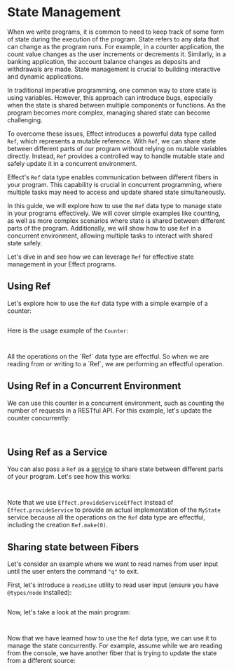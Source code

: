 
# State Management

When we write programs, it is common to need to keep track of some form of state during the execution of the program. State refers to any data that can change as the program runs. For example, in a counter application, the count value changes as the user increments or decrements it. Similarly, in a banking application, the account balance changes as deposits and withdrawals are made. State management is crucial to building interactive and dynamic applications.

In traditional imperative programming, one common way to store state is using variables. However, this approach can introduce bugs, especially when the state is shared between multiple components or functions. As the program becomes more complex, managing shared state can become challenging.

To overcome these issues, Effect introduces a powerful data type called `Ref`, which represents a mutable reference. With `Ref`, we can share state between different parts of our program without relying on mutable variables directly. Instead, `Ref` provides a controlled way to handle mutable state and safely update it in a concurrent environment.

Effect's `Ref` data type enables communication between different fibers in your program. This capability is crucial in concurrent programming, where multiple tasks may need to access and update shared state simultaneously.

In this guide, we will explore how to use the `Ref` data type to manage state in your programs effectively. We will cover simple examples like counting, as well as more complex scenarios where state is shared between different parts of the program. Additionally, we will show how to use `Ref` in a concurrent environment, allowing multiple tasks to interact with shared state safely.

Let's dive in and see how we can leverage `Ref` for effective state management in your Effect programs.

## Using Ref

Let's explore how to use the `Ref` data type with a simple example of a counter:

```ts filename="Counter.ts" file=<rootDir>/src/guide/state-management/Counter.ts

```

Here is the usage example of the `Counter`:

<Tabs>
<Tab>

```ts file=<rootDir>/src/guide/state-management/example-1-gen.ts

```

</Tab>
<Tab>

```ts file=<rootDir>/src/guide/state-management/example-1-pipe.ts

```

</Tab>
</Tabs>

<Info>
  All the operations on the `Ref` data type are effectful. So when we are
  reading from or writing to a `Ref`, we are performing an effectful operation.
</Info>

## Using Ref in a Concurrent Environment

We can use this counter in a concurrent environment, such as counting the number of requests in a RESTful API.
For this example, let's update the counter concurrently:

<Tabs>
<Tab>

```ts file=<rootDir>/src/guide/state-management/example-1-concurrent-gen.ts

```

</Tab>
<Tab>

```ts file=<rootDir>/src/guide/state-management/example-1-concurrent-pipe.ts

```

</Tab>
</Tabs>

## Using Ref as a Service

You can also pass a `Ref` as a [service](./context-management/services) to share state between different parts of your program. Let's see how this works:

<Tabs>
<Tab>

```ts file=<rootDir>/src/guide/state-management/ref-as-service-gen.ts

```

</Tab>
<Tab>

```ts file=<rootDir>/src/guide/state-management/ref-as-service-pipe.ts

```

</Tab>
</Tabs>

Note that we use `Effect.provideServiceEffect` instead of `Effect.provideService` to provide an actual implementation of the `MyState` service because all the operations on the `Ref` data type are effectful, including the creation `Ref.make(0)`.

## Sharing state between Fibers

Let's consider an example where we want to read names from user input until the user enters the command `"q"` to exit.

First, let's introduce a `readLine` utility to read user input (ensure you have `@types/node` installed):

```ts filename="ReadLine.ts" file=<rootDir>/src/guide/state-management/ReadLine.ts

```

Now, let's take a look at the main program:

<Tabs>
<Tab>

```ts file=<rootDir>/src/guide/state-management/example-2-gen.ts

```

</Tab>
<Tab>

```ts file=<rootDir>/src/guide/state-management/example-2-pipe.ts

```

</Tab>
</Tabs>

Now that we have learned how to use the `Ref` data type, we can use it to manage the state concurrently. For example, assume while we are reading from the console, we have another fiber that is trying to update the state from a different source:

<Tabs>
<Tab>

```ts file=<rootDir>/src/guide/state-management/example-2-concurrent-gen.ts

```

</Tab>
<Tab>

```ts file=<rootDir>/src/guide/state-management/example-2-concurrent-pipe.ts

```

</Tab>
</Tabs>
